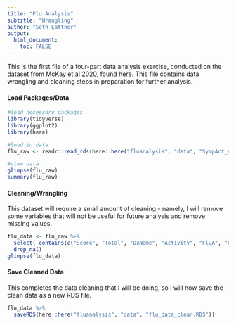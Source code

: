 ```yaml
---
title: "Flu Analysis"
subtitle: "Wrangling"
author: "Seth Lattner"
output:
  html_document:
    toc: FALSE
---
```


This is the first file of a four-part data analysis exercise, conducted on the dataset from McKay et al 2020, found [here](https://doi.org/10.5061/dryad.51c59zw4v). This file contains data wrangling and cleaning steps in preparation for further analysis.

#### Load Packages/Data

```r
#load necessary packages
library(tidyverse)
library(ggplot2)
library(here)
```


```r
#load in data
flu_raw <- readr::read_rds(here::here("fluanalysis", "data", "SympAct_Any_Pos.Rda"))

#view data
glimpse(flu_raw)
summary(flu_raw)
```

#### Cleaning/Wrangling

This dataset will require a small amount of cleaning - namely, I will remove some variables that will not be useful for future analysis and remove missing values.

```r
flu_data <- flu_raw %>%
  select(-contains(c("Score", "Total", "DxName", "Activity", "FluA", "FluB", "Unique.Visit"))) %>%
  drop_na()
glimpse(flu_data)
```

#### Save Cleaned Data

This completes the data cleaning that I will be doing, so I will now save the clean data as a new RDS file.

```r
flu_data %>%
  saveRDS(here::here("fluanalysis", "data", "flu_data_clean.RDS"))
```